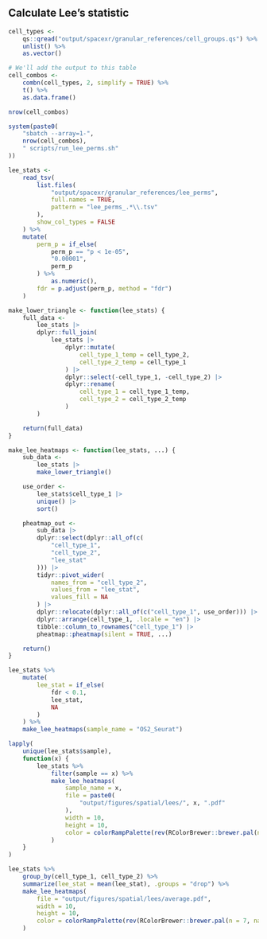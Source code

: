 ## Calculate Lee's statistic
```r
cell_types <-
    qs::qread("output/spacexr/granular_references/cell_groups.qs") %>%
    unlist() %>%
    as.vector()

# We'll add the output to this table
cell_combos <-
    combn(cell_types, 2, simplify = TRUE) %>%
    t() %>%
    as.data.frame()

nrow(cell_combos)

system(paste0(
    "sbatch --array=1-",
    nrow(cell_combos),
    " scripts/run_lee_perms.sh"
))
```

```r
lee_stats <-
    read_tsv(
        list.files(
            "output/spacexr/granular_references/lee_perms",
            full.names = TRUE,
            pattern = "lee_perms_.*\\.tsv"
        ),
        show_col_types = FALSE
    ) %>%
    mutate(
        perm_p = if_else(
            perm_p == "p < 1e-05",
            "0.00001",
            perm_p
        ) %>%
            as.numeric(),
        fdr = p.adjust(perm_p, method = "fdr")
    )

make_lower_triangle <- function(lee_stats) {
    full_data <-
        lee_stats |>
        dplyr::full_join(
            lee_stats |>
                dplyr::mutate(
                    cell_type_1_temp = cell_type_2,
                    cell_type_2_temp = cell_type_1
                ) |>
                dplyr::select(-cell_type_1, -cell_type_2) |>
                dplyr::rename(
                    cell_type_1 = cell_type_1_temp,
                    cell_type_2 = cell_type_2_temp
                )
        )

    return(full_data)
}

make_lee_heatmaps <- function(lee_stats, ...) {
    sub_data <-
        lee_stats |>
        make_lower_triangle()

    use_order <-
        lee_stats$cell_type_1 |>
        unique() |>
        sort()

    pheatmap_out <-
        sub_data |>
        dplyr::select(dplyr::all_of(c(
            "cell_type_1",
            "cell_type_2",
            "lee_stat"
        ))) |>
        tidyr::pivot_wider(
            names_from = "cell_type_2",
            values_from = "lee_stat",
            values_fill = NA
        ) |>
        dplyr::relocate(dplyr::all_of(c("cell_type_1", use_order))) |>
        dplyr::arrange(cell_type_1, .locale = "en") |>
        tibble::column_to_rownames("cell_type_1") |>
        pheatmap::pheatmap(silent = TRUE, ...)

    return()
}

lee_stats %>%
    mutate(
        lee_stat = if_else(
            fdr < 0.1,
            lee_stat,
            NA
        )
    ) %>%
    make_lee_heatmaps(sample_name = "OS2_Seurat")

lapply(
    unique(lee_stats$sample),
    function(x) {
        lee_stats %>%
            filter(sample == x) %>%
            make_lee_heatmaps(
                sample_name = x,
                file = paste0(
                    "output/figures/spatial/lees/", x, ".pdf"
                ),
                width = 10,
                height = 10,
                color = colorRampPalette(rev(RColorBrewer::brewer.pal(n = 7, name = "RdBu")))(100)
            )
    }
)

lee_stats %>%
    group_by(cell_type_1, cell_type_2) %>%
    summarize(lee_stat = mean(lee_stat), .groups = "drop") %>%
    make_lee_heatmaps(
        file = "output/figures/spatial/lees/average.pdf",
        width = 10,
        height = 10,
        color = colorRampPalette(rev(RColorBrewer::brewer.pal(n = 7, name = "RdBu")))(100)
    )
```
